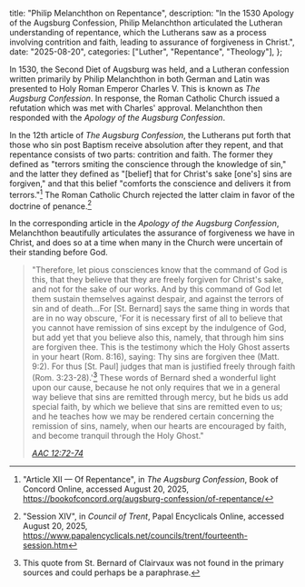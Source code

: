   title: "Philip Melanchthon on Repentance",
  description: "In the 1530 Apology of the Augsburg Confession, Philip Melanchthon articulated the Lutheran understanding of repentance, which the Lutherans saw as a process involving contrition and faith, leading to assurance of forgiveness in Christ.",
  date: "2025-08-20",
  categories: ["Luther", "Repentance", "Theology"],
};

In 1530, the Second Diet of Augsburg was held, and a Lutheran confession written primarily by Philip Melanchthon in both German and Latin was presented to Holy Roman Emperor Charles V. This is known as *The Augsburg Confession*. In response, the Roman Catholic Church issued a refutation which was met with Charles' approval. Melanchthon then responded with the *Apology of the Augsburg Confession*.

In the 12th article of *The Augsburg Confession*, the Lutherans put forth that those who sin post Baptism receive absolution after they repent, and that repentance consists of two parts: contrition and faith. The former they defined as "terrors smiting the conscience through the knowledge of sin," and the latter they defined as "[belief] that for Christ's sake [one's] sins are forgiven," and that this belief "comforts the conscience and delivers it from terrors."[^1] The Roman Catholic Church rejected the latter claim in favor of the doctrine of penance.[^2]

In the corresponding article in the *Apology of the Augsburg Confession*, Melanchthon beautifully articulates the assurance of forgiveness we have in Christ, and does so at a time when many in the Church were uncertain of their standing before God.

> "Therefore, let pious consciences know that the command of God is this, that they believe that they are freely forgiven for Christ's sake, and not for the sake of our works. And by this command of God let them sustain themselves against despair, and against the terrors of sin and of death…For [St. Bernard] says the same thing in words that are in no way obscure, 'For it is necessary first of all to believe that you cannot have remission of sins except by the indulgence of God, but add yet that you believe also this, namely, that through him sins are forgiven thee. This is the testimony which the Holy Ghost asserts in your heart (Rom. 8:16), saying: Thy sins are forgiven thee (Matt. 9:2). For thus [St. Paul] judges that man is justified freely through faith (Rom. 3:23-28).'[^3] These words of Bernard shed a wonderful light upon our cause, because he not only requires that we in a general way believe that sins are remitted through mercy, but he bids us add special faith, by which we believe that sins are remitted even to us; and he teaches how we may be rendered certain concerning the remission of sins, namely, when our hearts are encouraged by faith, and become tranquil through the Holy Ghost."
>
> <cite>[AAC 12:72-74](https://bookofconcord.org/defense/of-repentance/)</cite>

[^1]: "Article XII — Of Repentance", in *The Augsburg Confession*, Book of Concord Online, accessed August 20, 2025, https://bookofconcord.org/augsburg-confession/of-repentance/
[^2]: "Session XIV", in *Council of Trent*, Papal Encyclicals Online, accessed August 20, 2025, https://www.papalencyclicals.net/councils/trent/fourteenth-session.htm
[^3]: This quote from St. Bernard of Clairvaux was not found in the primary sources and could perhaps be a paraphrase.
